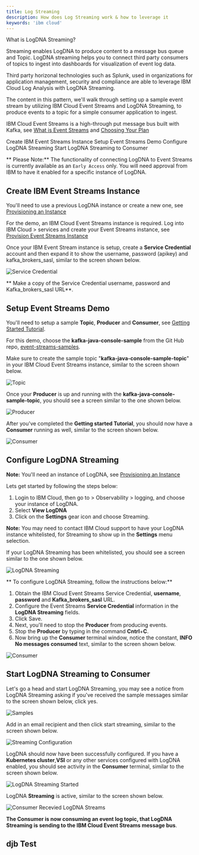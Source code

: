 ```yaml
---
title: Log Streaming
description: How does Log Streaming work & how to leverage it
keywords: 'ibm cloud'
---
```


<PageDescription>

What is LogDNA Streaming? 

</PageDescription>


Streaming enables LogDNA to produce content to a message bus queue and Topic. LogDNA streaming helps you to connect third party consumers of topics to ingest into dashboards for visualization of event log data. 

Third party horizonal technologies such as Splunk, used in organizations for application management, security and compliance are able to leverage IBM Cloud Log Analysis with LogDNA Streaming.

The content in this pattern, we'll walk through setting up a sample event stream by utilizing IBM Cloud Event Streams and LogDNA Streaming, to produce events to a topic for a simple consumer application to ingest. 

IBM Cloud Event Streams is a high-through put message bus built with Kafka, see [What is Event Streams](https://cloud.ibm.com/docs/EventStreams?topic=EventStreams-about) and [Choosing Your Plan](https://cloud.ibm.com/docs/EventStreams?topic=EventStreams-plan_choose)


<AnchorLinks small>
  <AnchorLink>Create IBM Event Streams Instance</AnchorLink>
  <AnchorLink>Setup Event Streams Demo</AnchorLink>
  <AnchorLink>Configure LogDNA Streaming</AnchorLink>
  <AnchorLink>Start LogDNA Streaming to Consumer</AnchorLink>
</AnchorLinks>
<InlineNotification>

** Please Note:** The functionality of connecting LogDNA to Event Streams is currently available as an `Early Access` only.  You will need approval from IBM to have it enabled for a specific instance of LogDNA.

</InlineNotification>


## Create IBM Event Streams Instance

You'll need to use a previous LogDNA instance or create a new one, see [Provisioning an Instance](https://cloud.ibm.com/docs/Activity-Tracker-with-LogDNA?topic=Activity-Tracker-with-LogDNA-provision)

For the demo, an IBM Cloud Event Streams instance is required. Log into IBM Cloud > services and create your Event Streams instance, see [Provision Event Streams Instance](https://cloud.ibm.com/docs/EventStreams?topic=EventStreams-connecting#provision_instance)

Once your IBM Event Stream instance is setup, create a **Service Credential** account and then expand it to show the username, password (apikey) and kafka_brokers_sasl, similar to the screen shown below.

![Service Credential](./images/servicecredential1.png)

** Make a copy of the Service Credential username, password and Kafka_brokers_sasl URL**. 

## Setup Event Streams Demo

You'll need to setup a sample **Topic**, **Producer** and **Consumer**, see [Getting Started Tutorial](https://cloud.ibm.com/docs/EventStreams?topic=EventStreams-getting_started).

For this demo, choose the **kafka-java-console-sample** from the Git Hub repo, [event-streams-samples](https://github.com/ibm-messaging/event-streams-samples).

Make sure to create the sample topic "**kafka-java-console-sample-topic**" in your IBM Cloud Event Streams instance, similar to the screen shown below.

![Topic](./images/topic.png)


Once your **Producer** is up and running with the **kafka-java-console-sample-topic**, you should see a screen similar to the one shown below.

![Producer](./images/producer.png)

After you've completed the **Getting started Tutorial**, you should now have a **Consumer** running as well, similar to the screen shown below. 

![Consumer](./images/consumer.png)


## Configure LogDNA Streaming

**Note:** You'll need an instance of LogDNA, see [Provisioning an Instance](https://cloud.ibm.com/docs/Activity-Tracker-with-LogDNA?topic=Activity-Tracker-with-LogDNA-provision)

Lets get started by following the steps below:

1. Login to IBM Cloud, then go to > Observability > logging, and choose your instance of LogDNA. 
2. Select **View LogDNA** 
3. Click on the **Settings** gear icon and choose Streaming.

<InlineNotification>

**Note:** You may need to contact IBM Cloud support to have your LogDNA instance whitelisted, for Streaming to show up in the **Settings** menu selection.

</InlineNotification>

If your LogDNA Streaming has been whitelisted, you should see a screen similar to the one shown below. 

![LogDNA Streaming](./images/eventstreams2.png)

** To configure LogDNA Streaming, follow the instructions below:**

1. Obtain the IBM Cloud Event Streams Service Credential, **username**, **password** and **Kafka_brokers_sasl** URL.
2. Configure the Event Streams **Service Credential** information in the **LogDNA Streaming** fields.
3. Click Save.
4. Next, you'll need to stop the **Producer** from producing events. 
5. Stop the **Producer** by typing in the command **Cntrl**+**C**.
6. Now bring up the **Consumer** terminal window, notice the constant, **INFO No messages consumed** text, similar to the screen shown below.

![Consumer](./images/producer_stopped.png)

## Start LogDNA Streaming to Consumer

Let's go a head and start LogDNA Streaming, you may see a notice from LogDNA Streaming asking if you've received the sample messages similar to the screen shown below, click yes.

![Samples](./images/sample_logs.png)

Add in an email recipient and then click start streaming, similar to the screen shown below. 

![Streaming Configuration](./images/streaming_configured.png)

LogDNA should now have been successfully configured. If you have a **Kubernetes cluster**,**VSI** or any other services configured with LogDNA enabled, you should see activity in the **Consumer** terminal, similar to the screen shown below. 

![LogDNA Streaming Started](./images/logdna_streaming_start.png)

LogDNA **Streaming** is active, similar to the screen shown below. 

![Consumer Recevied LogDNA Streams](./images/consumer_logdna_activity.png)

<InlineNotification>

**The Consumer is now consuming an event log topic, that LogDNA Streaming is sending to the IBM Cloud Event Streams message bus**. 

## djb Test
</InlineNotification>




